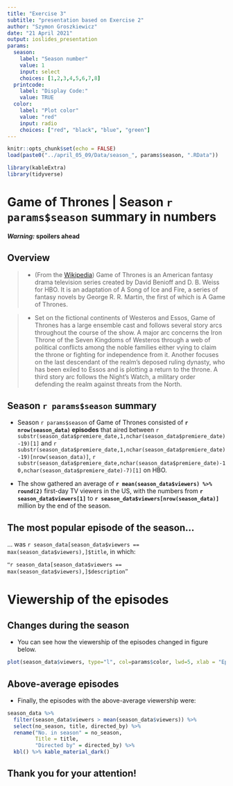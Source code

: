 ```yaml
---
title: "Exercise 3"
subtitle: "presentation based on Exercise 2"
author: "Szymon Groszkiewicz"
date: "21 April 2021"
output: ioslides_presentation
params:
  season: 
    label: "Season number"
    value: 1
    input: select
    choices: [1,2,3,4,5,6,7,8]
  printcode:
    label: "Display Code:"
    value: TRUE
  color: 
    label: "Plot color"
    value: "red"
    input: radio
    choices: ["red", "black", "blue", "green"]
---
```


```r
knitr::opts_chunk$set(echo = FALSE)
load(paste0("../april_05_09/Data/season_", params$season, ".RData"))
```

```r
library(kableExtra)
library(tidyverse)
```

# Game of Thrones | Season `r params$season` summary in numbers {data-background=img/game_of_thrones_opening.jpg}
__*Warning:* spoilers ahead__

## Overview {.smaller}

> - (From the [Wikipedia](https://en.wikipedia.org/wiki/Game_of_Thrones#Premise)) Game of Thrones is an American fantasy drama television series created by David Benioff and D. B. Weiss for HBO. It is an adaptation of A Song of Ice and Fire, a series of fantasy novels by George R. R. Martin, the first of which is A Game of Thrones.

> - Set on the fictional continents of Westeros and Essos, Game of Thrones has a large ensemble cast and follows several story arcs throughout the course of the show. A major arc concerns the Iron Throne of the Seven Kingdoms of Westeros through a web of political conflicts among the noble families either vying to claim the throne or fighting for independence from it. Another focuses on the last descendant of the realm's deposed ruling dynasty, who has been exiled to Essos and is plotting a return to the throne. A third story arc follows the Night's Watch, a military order defending the realm against threats from the North.


## Season `r params$season` summary {data-background=img/game_of_thrones.jpg}

- Season `r params$season` of Game of Thrones consisted of **`r nrow(season_data)` episodes** that aired between `r substr(season_data$premiere_date,1,nchar(season_data$premiere_date)-19)[1]` and `r substr(season_data$premiere_date,1,nchar(season_data$premiere_date)-19)[nrow(season_data)]`, `r substr(season_data$premiere_date,nchar(season_data$premiere_date)-10,nchar(season_data$premiere_date)-7)[1]` on HBO. 

- The show gathered an average of **`r mean(season_data$viewers) %>% round(2)`** first-day TV viewers in the US, with the numbers from **`r season_data$viewers[1]`** to **`r season_data$viewers[nrow(season_data)]`** million by the end of the season.

## The most popular episode of the season... {.smaller .build}

... was `r season_data[season_data$viewers == max(season_data$viewers),]$title`, in which:

<div style='font-family:"Times New Roman", Times, serif'> 
"`r season_data[season_data$viewers == max(season_data$viewers),]$description`"
</div>

# Viewership of the episodes

## Changes during the season

- You can see how the viewership of the episodes changed in figure below.

```r
plot(season_data$viewers, type="l", col=params$color, lwd=5, xlab = "Episode number", ylab = "1st day TV viewers in the US (millions)")
```

## Above-average episodes {data-background=img/game_of_thrones.jpg}

- Finally, the episodes with the above-average viewership were:

```r
season_data %>%
  filter(season_data$viewers > mean(season_data$viewers)) %>%
  select(no_season, title, directed_by) %>% 
  rename("No. in season" = no_season,
         Title = title,
         "Directed by" = directed_by) %>%
  kbl() %>% kable_material_dark()
```

## Thank you for your attention! {.thank-you-slide}

